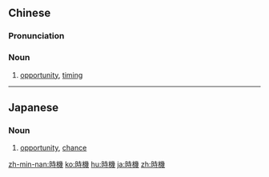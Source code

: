 {{also|时机}}
==Chinese==
{{zh-forms|s=时机}}

===Pronunciation===
{{zh-pron
|m=shíjī
|c=si4 gei1
|h=pfs=sṳ̀-kî
|mn=sî-ki
|cat=n
}}

===Noun===
{{zh-noun}}
# [[opportunity]], [[timing]]

----

==Japanese==
{{ja-kanjitab|じ|き|yomi=on}}

===Noun===
{{ja-noun|じき}}

# [[opportunity]], [[chance]]

[[zh-min-nan:時機]]
[[ko:時機]]
[[hu:時機]]
[[ja:時機]]
[[zh:時機]]